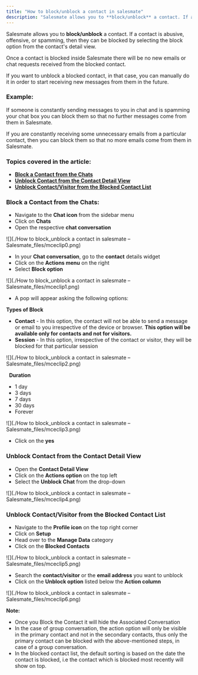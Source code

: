 ```yaml
---
title: "How to block/unblock a contact in salesmate"
description: "Salesmate allows you to **block/unblock** a contact. If a contact is abusive, offensive, or spamming, then they can be blocked by selecting the block ..."
---
```


Salesmate allows you to **block/unblock** a contact. If a contact is abusive, offensive, or spamming, then they can be blocked by selecting the block option from the contact's detail view.

Once a contact is blocked inside Salesmate there will be no new emails or chat requests received from the blocked contact.

If you want to unblock a blocked contact, in that case, you can manually do it in order to start receiving new messages from them in the future.

### Example:

If someone is constantly sending messages to you in chat and is spamming your chat box you can block them so that no further messages come from them in Salesmate.

If you are constantly receiving some unnecessary emails from a particular contact, then you can block them so that no more emails come from them in Salesmate.

### Topics covered in the article:

*   [**Block a Contact from the Chats**](https://support.salesmate.io/hc/en-us/articles/14261160498073-How-to-block-unblock-a-contact-in-salesmate#h_01GPZT0DHKG0QWQ3HWK1QTRH96)
*   [**Unblock Contact from the Contact Detail View**](https://support.salesmate.io/hc/en-us/articles/14261160498073-How-to-block-unblock-a-contact-in-salesmate#h_01GPZTDJTCRJ3FA8HV9P1W43PR)
*   [**Unblock Contact/Visitor from the Blocked Contact List**](https://support.salesmate.io/hc/en-us/articles/14261160498073-How-to-block-unblock-a-contact-in-salesmate#h_01GPZT2V2HSWE7Z95KFANT3R74)

### Block a Contact from the Chats:

*   Navigate to the **Chat icon** from the sidebar menu
*   Click on **Chats**
*   Open the respective **chat conversation**

![](./How to block_unblock a contact in salesmate – Salesmate_files/mceclip0.png)

*   In your **Chat conversation**, go to the **contact** details widget
*   Click on the **Actions menu** on the right 
*   Select **Block option**

![](./How to block_unblock a contact in salesmate – Salesmate_files/mceclip1.png)

*   A pop will appear asking the following options:

**Types of Block** 

*   **Contact** - In this option, the contact will not be able to send a message or email to you irrespective of the device or browser. **This option will be available only for contacts and not for visitors.**
*   **Session** - In this option, irrespective of the contact or visitor, they will be blocked for that particular session

![](./How to block_unblock a contact in salesmate – Salesmate_files/mceclip2.png)

  **Duration** 

*   1 day
*   3 days
*   7 days
*   30 days
*   Forever

![](./How to block_unblock a contact in salesmate – Salesmate_files/mceclip3.png)

*   Click on the **yes**

### Unblock Contact from the Contact Detail View

*   Open the **Contact Detail View**
*   Click on the **Actions option** on the top left
*   Select the **Unblock Chat** from the drop-down

![](./How to block_unblock a contact in salesmate – Salesmate_files/mceclip4.png)

### Unblock Contact/Visitor from the Blocked Contact List

*   Navigate to the **Profile icon** on the top right corner 
*   Click on **Setup**
*   Head over to the **Manage Data** category
*   Click on the **Blocked Contacts**

![](./How to block_unblock a contact in salesmate – Salesmate_files/mceclip5.png)

*   Search the **contact/visitor** or the **email address** you want to unblock
*   Click on the **Unblock option** listed below the **Action column**

![](./How to block_unblock a contact in salesmate – Salesmate_files/mceclip6.png)

<Note>


**Note:**

*   Once you Block the Contact it will hide the Associated Conversation
*   In the case of group conversation, the action option will only be visible in the primary contact and not in the secondary contacts, thus only the primary contact can be blocked with the above-mentioned steps, in case of a group conversation.
*   In the blocked contact list, the default sorting is based on the date the contact is blocked, i.e the contact which is blocked most recently will show on top.


</Note>